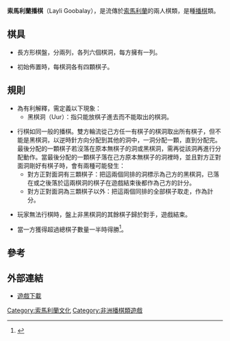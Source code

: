 '''索馬利蘭播棋'''（Layli Goobalay），是流傳於[[索馬利蘭|索馬利蘭]]的兩人棋類，是種[[播棋|播棋]]類。

== 棋具 ==

*長方形棋盤，分兩列，各列六個棋洞，每方擁有一列。

*初始佈置時，每棋洞各有四顆棋子。

==規則==
* 為有利解釋，需定義以下現象：
** 黑棋洞（Uur）：指只能放棋子進去而不能取出的棋洞。

*行棋如同一般的播棋。雙方輪流從己方任一有棋子的棋洞取出所有棋子，但不能是黑棋洞，以逆時針方向分配到其他的洞中，一洞分配一顆，直到分配完。最後分配的一顆棋子若沒落在原本無棋子的洞或黑棋洞，需再從該洞再進行分配動作。當最後分配的一顆棋子落在己方原本無棋子的洞裡時，並且對方正對面洞剛好有棋子時，會有兩種可能發生：
**對方正對面洞有三顆棋子：把這兩個同排的洞標示為己方的黑棋洞，已落在或之後落於這兩棋洞的棋子在遊戲結束後都作為己方的計分。
**對方正對面洞為三顆棋子以外：把這兩個同排的全部棋子取走，作為計分。

*玩家無法行棋時，盤上非黑棋洞的其餘棋子歸於對手，遊戲結束。

*當一方獲得超過總棋子數量一半時得勝<ref>{{Cite web |url=http://www.redsea-online.com/modules.php?name=games&func=display&gameid=1 |title=Layli Goobalay Rules |access-date=2010-10-27 |archive-date=2021-01-25 |archive-url=https://web.archive.org/web/20210125005146/http://www.redsea-online.com/modules.php?name=games&func=display&gameid=1 |dead-url=no }}</ref>。

==參考==
<div class="references-small">
<references/>
</div>


==外部連結==

*[http://www.redsea-online.com/modules.php?name=Downloads&d_op=getit&lid=2 遊戲下載]


[[Category:索馬利蘭文化|Category:索馬利蘭文化]]
[[Category:非洲播棋類遊戲|Category:非洲播棋類遊戲]]